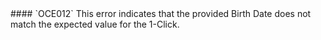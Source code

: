 
<ErrorDisplay message='BirthDate mismatch.' description='Birth date mismatch'>
  #### `OCE012`
</ErrorDisplay>
This error indicates that the provided Birth Date does not match the expected value
for the 1-Click.
<SandboxBirthDateAdmonition />
